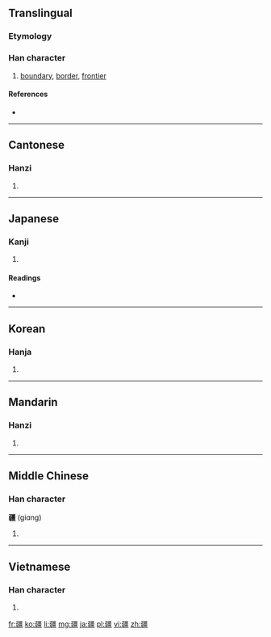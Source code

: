 ==Translingual==

===Etymology===
{{Han compound|土|彊|c1=s|c2=p|t1=earth|ls=psc}}

===Han character===
{{Han char|rn=102|rad=田|as=14|sn=19|four=1111<sub>6</sub>|canj=弓土一田一 (NGMWM)}}

# [[boundary]], [[border]], [[frontier]]

====References====
* {{Han ref|kx=0766.330|dkj=21961|dj=1177.050|hdz=42554.050|uh=7586|ud=30086|bh=C3A6|bd=50086}}

----

==Cantonese==

===Hanzi===
{{yue-hanzi|jyut=goeng1|y=geung1}}

# {{defn|lang=yue|sort=田14}}

----

==Japanese==

===Kanji===
{{ja-kanji|grade=|rs=田14}}

# {{defn|lang=ja|sort=田14}}

====Readings====
* {{ja-readings|on=[[きょう]] (kyō)|kun=[[さかい]] (sakai)}}

----

==Korean==

===Hanja===
{{ko-hanja|hangeul=강|eumhun=|rv=gang|mr=kang|y=kang}}

# {{defn|lang=ko|sort=田14}}

----

==Mandarin==

===Hanzi===
{{cmn-hanzi|pin=[[jiāng]] ([[jiang1]])|wg=chiang<sup>1</sup>}}

# {{defn|lang=cmn|sort=田14}}

----

==Middle Chinese==

===Han character===
'''疆''' (giɑng)<!--Note: the vowel "ɑ" is an IPA symbol, and is thus different from the vowel "a"-->

# {{defn|lang=ltc|sort=田14}}

----

==Vietnamese==

===Han character===
{{vi-hantu|[[cương]], [[cưng]], [[câng]]|rs=田14}}

# {{defn|lang=vi|sort=田14}}

[[fr:疆]]
[[ko:疆]]
[[li:疆]]
[[mg:疆]]
[[ja:疆]]
[[pl:疆]]
[[vi:疆]]
[[zh:疆]]